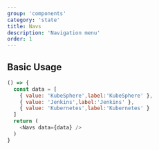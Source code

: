 ```yaml
---
group: 'components'
category: 'state'
title: Navs
description: 'Navigation menu'
order: 1
---
```


## Basic Usage

```js live=true
() => {
  const data = [
    { value: 'KubeSphere',label:'KubeSphere' },
    { value: 'Jenkins',label:'Jenkins' },
    { value: 'Kubernetes',label:'Kubernetes' }
  ]
  return (
    <Navs data={data} />
  )
}
```
